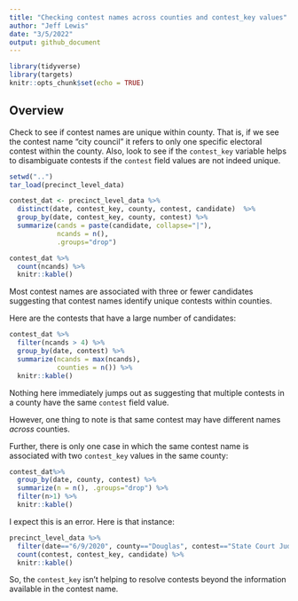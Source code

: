 ```yaml
---
title: "Checking contest names across counties and contest_key values"
author: "Jeff Lewis"
date: "3/5/2022"
output: github_document
---
```


```r
library(tidyverse)
library(targets)
knitr::opts_chunk$set(echo = TRUE)
```

## Overview

Check to see if contest names are unique within county.  That is, if we see the contest name "city council" it refers to only one specific electoral contest within the county.  Also, look to see if the `contest_key` variable helps to disambiguate contests if the `contest` field values are not indeed unique.

```r
setwd("..")
tar_load(precinct_level_data)
```

```r
contest_dat <- precinct_level_data %>%
  distinct(date, contest_key, county, contest, candidate)  %>%
  group_by(date, contest_key, county, contest) %>%
  summarize(cands = paste(candidate, collapse="|"),
            ncands = n(), 
            .groups="drop")  

contest_dat %>%
  count(ncands) %>%
  knitr::kable()
```

Most contest names are associated with three or fewer candidates suggesting that contest names identify unique contests within counties.
  
Here are the contests that have a large number of candidates:
```r
contest_dat %>% 
  filter(ncands > 4) %>%
  group_by(date, contest) %>%
  summarize(ncands = max(ncands),
            counties = n()) %>%
  knitr::kable()
``` 

Nothing here immediately jumps out as suggesting that multiple contests in a county have the same `contest` field value.

However, one thing to note is that same contest may have different names *across* counties.

Further, there is only one case in which the same contest name is associated with two `contest_key` values in the same county:

```r
contest_dat%>%
  group_by(date, county, contest) %>%
  summarize(n = n(), .groups="drop") %>% 
  filter(n>1) %>%
  knitr::kable()
```
I expect this is an error. Here is that instance:


```r
precinct_level_data %>%
  filter(date=="6/9/2020", county=="Douglas", contest=="State Court Judge") %>%
  count(contest, contest_key, candidate) %>%
  knitr::kable()
```
So, the `contest_key` isn't helping to resolve contests beyond the information available in the contest name.
